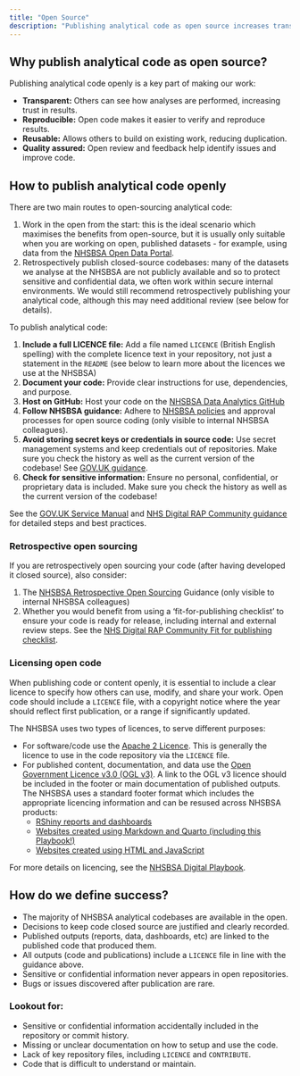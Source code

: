 ```yaml
---
title: "Open Source"
description: "Publishing analytical code as open source increases transparency, collaboration, and reusability."
---
```


## Why publish analytical code as open source?

Publishing analytical code openly is a key part of making our work:

* **Transparent:** Others can see how analyses are performed, increasing trust in results.
* **Reproducible:** Open code makes it easier to verify and reproduce results.
* **Reusable:** Allows others to build on existing work, reducing duplication.
* **Quality assured:** Open review and feedback help identify issues and improve code.

## How to publish analytical code openly

There are two main routes to open-sourcing analytical code:

1. Work in the open from the start: this is the ideal scenario which maximises the benefits from open-source, but it is usually only suitable when you are working on open, published datasets - for example, using data from the [NHSBSA Open Data Portal][nhsbsa-open-data]. 
1. Retrospectively publish closed-source codebases: many of the datasets we analyse at the NHSBSA are not publicly available and so to protect sensitive and confidential data, we often work within secure internal environments. We would still recommend retrospectively publishing your analytical code, although this may need additional review (see below for details).

To publish analytical code:

1. **Include a full LICENCE file:** Add a file named `LICENCE` (British English spelling) with the complete licence text in your repository, not just a statement in the `README` (see below to learn more about the licences we use at the NHSBSA)
1. **Document your code:** Provide clear instructions for use, dependencies, and purpose.
1. **Host on GitHub:** Host your code on the [NHSBSA Data Analytics GitHub][nhsbsa-github]
1. **Follow NHSBSA guidance:** Adhere to [NHSBSA policies][nhsbsa-open-source] and approval processes for open source coding (only visible to internal NHSBSA colleagues).
1. **Avoid storing secret keys or credentials in source code:** Use secret management systems and keep credentials out of repositories. Make sure you check the history as well as the current version of the codebase! See [GOV.UK guidance][govuk-secret-guidance].
1. **Check for sensitive information:** Ensure no personal, confidential, or proprietary data is included. Make sure you check the history as well as the current version of the codebase!

See the [GOV.UK Service Manual][govuk-service-manual] and [NHS Digital RAP Community guidance][rap-community-guidance] for detailed steps and best practices.

### Retrospective open sourcing
If you are retrospectively open sourcing your code (after having developed it closed source), also consider:

1. The [NHSBSA Retrospective Open Sourcing][nhsbsa-retro-open] Guidance (only visible to internal NHSBSA colleagues)
1. Whether you would benefit from using a 'fit-for-publishing checklist' to ensure your code is ready for release, including internal and external review steps. See the [NHS Digital RAP Community Fit for publishing checklist][fit-for-publishing].

### Licensing open code

When publishing code or content openly, it is essential to include a clear licence to specify how others can use, modify, and share your work. Open code should include a `LICENCE` file, with a copyright notice where the year should reflect first publication, or a range if significantly updated.  

The NHSBSA uses two types of licences, to serve different purposes:

* For software/code use the [Apache 2 Licence][apache-2]. This is generally the licence to use in the code repository via the `LICENCE` file. 
* For published content, documentation, and data use the [Open Government Licence v3.0 (OGL v3)][ogl-v3]. A link to the OGL v3 licence should be included in the footer or main documentation of published outputs. The NHSBSA uses a standard footer format which includes the appropriate licencing information and can be resused across NHSBSA products:
    * [RShiny reports and dashboards][nhsbsa-footer-shiny]
    * [Websites created using Markdown and Quarto (including this Playbook!)][nhsbsa-footer-quarto]
    * [Websites created using HTML and JavaScript][nhsbsa-footer-js]

For more details on licencing, see the [NHSBSA Digital Playbook][coding-licences].

## How do we define success?

* The majority of NHSBSA analytical codebases are available in the open.
* Decisions to keep code closed source are justified and clearly recorded.
* Published outputs (reports, data, dashboards, etc) are linked to the published code that produced them.
* All outputs (code and publications) include a `LICENCE` file in line with the guidance above.
* Sensitive or confidential information never appears in open repositories.
* Bugs or issues discovered after publication are rare.

### Lookout for:

* Sensitive or confidential information accidentally included in the repository or commit history.
* Missing or unclear documentation on how to setup and use the code.
* Lack of key repository files, including `LICENCE` and `CONTRIBUTE`.
* Code that is difficult to understand or maintain.

[fit-for-publishing]: https://nhsdigital.github.io/rap-community-of-practice/images/Fit_for_publishing_checklist.pdf
[govuk-secret-guidance]: https://www.gov.uk/service-manual/technology/making-source-code-open-and-reusable#you-must-not-store-secret-keys-or-credentials-in-the-source-code
[govuk-service-manual]: https://www.gov.uk/service-manual/technology/making-source-code-open-and-reusable#making-the-code-open
[rap-community-guidance]: https://nhsdigital.github.io/rap-community-of-practice/implementing_RAP/publishing_code/how-to-publish-your-code-in-the-open/
[apache-2]: https://www.apache.org/licenses/LICENSE-2.0
[ogl-v3]: https://www.nationalarchives.gov.uk/doc/open-government-licence/version/3/
[coding-licences]: https://nhsbsa.github.io/nhsbsa-digital-playbook/development/coding-licences/#ogl-v3
[nhsbsa-open-data]: https://opendata.nhsbsa.net/
[nhsbsa-github]: https://github.com/nhsbsa-data-analytics/
[nhsbsa-open-source]: https://bsa2468.atlassian.net/wiki/spaces/OS/pages/3585835009/NHSBSA+Open+Source+Policy+FINAL
[nhsbsa-retro-open]: https://bsa2468.atlassian.net/wiki/spaces/OS/pages/3978821762/Retrospective+open+sourcing+REVIEW
[nhsbsa-footer-quarto]: https://github.com/nhsbsa-data-analytics/nhsbsa-analytical-code-assurance-playbook/blob/main/_quarto.yml#L70
[nhsbsa-footer-shiny]: https://github.com/nhsbsa-data-analytics/nhsbsaShinyR/blob/main/R/nhs_footer.R
[nhsbsa-footer-js]: https://github.com/nhsbsa/nhsbsa-digital-playbook/tree/main/lib/_components/appFooter